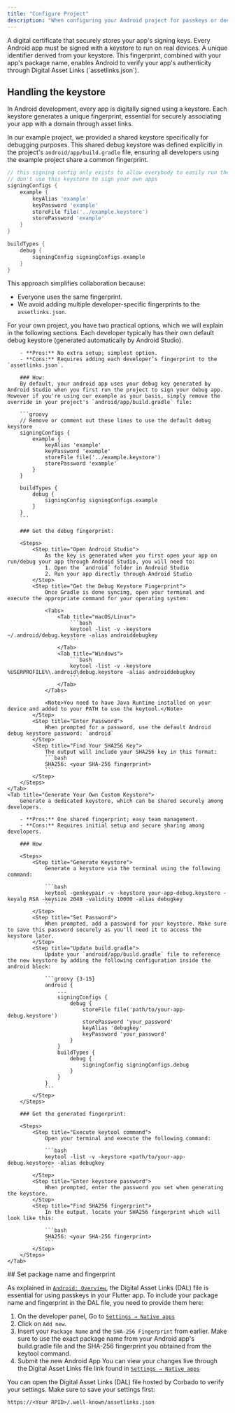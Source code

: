 ```yaml
---
title: "Configure Project"
description: "When configuring your Android project for passkeys or deep linking, there are two key components you need to set up"
---
```


<CardGroup>
    <Card title="Keystore">
        A digital certificate that securely stores your app's signing keys. Every Android app must be signed with a keystore to run on real devices.
    </Card>
    <Card title="SHA-256 Fingerprint">
        A unique identifier derived from your keystore. This fingerprint, combined with your app's package name, enables Android to verify your app's authenticity through Digital Asset Links (`assetlinks.json`).
    </Card>
</CardGroup>

## Handling the keystore

In Android development, every app is digitally signed using a keystore. Each keystore generates a unique fingerprint, essential for securely associating your app with a domain through asset links.

In our example project, we provided a shared keystore specifically for debugging purposes. This shared debug keystore was defined explicitly in the project's `android/app/build.gradle` file, ensuring all developers using the example project share a common fingerprint.

```groovy
// this signing config only exists to allow everybody to easily run the example
// don't use this keystore to sign your own apps
signingConfigs {
    example {
        keyAlias 'example'
        keyPassword 'example'
        storeFile file('../example.keystore')
        storePassword 'example'
    }
}

buildTypes {
    debug {
        signingConfig signingConfigs.example
    }
}
```

This approach simplifies collaboration because:

- Everyone uses the same fingerprint.
- We avoid adding multiple developer-specific fingerprints to the `assetlinks.json`.

For your own project, you have two practical options, which we will explain in the following sections.
<Tabs>
    <Tab title="Use Your Own Default Debug Keystore">
        Each developer typically has their own default debug keystore (generated automatically by Android Studio).

        - **Pros:** No extra setup; simplest option.
        - **Cons:** Requires adding each developer’s fingerprint to the `assetlinks.json`.

        ### How:  
        By default, your android app uses your debug key generated by Android Studio when you first run the project to sign your debug app. However if you're using our example as your basis, simply remove the override in your project's `android/app/build.gradle` file:

        ```groovy
        // Remove or comment out these lines to use the default debug keystore
        signingConfigs {
            example {
                keyAlias 'example'
                keyPassword 'example'
                storeFile file('../example.keystore')
                storePassword 'example'
            }
        }

        buildTypes {
            debug {
                signingConfig signingConfigs.example
            }
        }
        ```

        ### Get the debug fingerprint:

        <Steps>
            <Step title="Open Android Studio">
                As the key is generated when you first open your app on run/debug your app through Android Studio, you will need to:
                1. Open the `android` folder in Android Studio
                2. Run your app directly through Android Studio
            </Step>
            <Step title="Get the Debug Keystore Fingerprint">
                Once Gradle is done syncing, open your terminal and execute the appropriate command for your operating system:

                <Tabs>
                    <Tab title="macOS/Linux">
                        ```bash
                        keytool -list -v -keystore ~/.android/debug.keystore -alias androiddebugkey
                        ```
                    </Tab>
                    <Tab title="Windows">
                        ```bash
                        keytool -list -v -keystore %USERPROFILE%\.android\debug.keystore -alias androiddebugkey
                        ```
                    </Tab>
                </Tabs>

                <Note>You need to have Java Runtime installed on your device and added to your PATH to use the keytool.</Note>
            </Step>
            <Step title="Enter Password">
                When prompted for a password, use the default Android debug keystore password: `android`
            </Step>
            <Step title="Find Your SHA256 Key">
                The output will include your SHA256 key in this format:
                ```bash
                SHA256: <your SHA-256 fingerprint>
                ```
            </Step>
        </Steps>
    </Tab>
    <Tab title="Generate Your Own Custom Keystore">
        Generate a dedicated keystore, which can be shared securely among developers.

        - **Pros:** One shared fingerprint; easy team management.
        - **Cons:** Requires initial setup and secure sharing among developers.

        ### How

        <Steps>
            <Step title="Generate Keystore">
                Generate a keystore via the terminal using the following command:

                ```bash
                keytool -genkeypair -v -keystore your-app-debug.keystore -keyalg RSA -keysize 2048 -validity 10000 -alias debugkey
                ```
            </Step>
            <Step title="Set Password">
                When prompted, add a password for your keystore. Make sure to save this password securely as you'll need it to access the keystore later.
            </Step>
            <Step title="Update build.gradle">
                Update your `android/app/build.gradle` file to reference the new keystore by adding the following configuration inside the android block:

                ```groovy {3-15}
                android {
                    ...
                    signingConfigs {
                        debug {
                            storeFile file('path/to/your-app-debug.keystore')
                            storePassword 'your_password'
                            keyAlias 'debugkey'
                            keyPassword 'your_password'
                        }
                    }
                    buildTypes {
                        debug {
                            signingConfig signingConfigs.debug
                        }
                    }
                }
                ```
            </Step>
        </Steps>

        ### Get the generated fingerprint:

        <Steps>
            <Step title="Execute keytool command">
                Open your terminal and execute the following command:

                ```bash
                keytool -list -v -keystore <path/to/your-app-debug.keystore> -alias debugkey
                ```
            </Step>
            <Step title="Enter keystore password">
                When prompted, enter the password you set when generating the keystore.
            </Step>
            <Step title="Find SHA256 fingerprint">
                In the output, locate your SHA256 fingerprint which will look like this:

                ```bash
                SHA256: <your SHA-256 fingerprint>
                ```
            </Step>
        </Steps>
    </Tab>
</Tabs>
## Set package name and fingerprint

As explained in [`Android: Overview`](/corbado-complete/frontend-integration/flutter/run-on-physical-device/android/overview), the Digital Asset Links (DAL) file is essential for using passkeys in your Flutter app. To include your package name and fingerprint in the DAL file, you need to provide them here:


1. On the developer panel, Go to [`Settings → Native apps`](https://app.corbado.com/settings/native-apps?tab=Android)
2. Click on `Add new`.
3. Insert your `Package Name` and the `SHA-256 Fingerprint` from earlier.
<Warning>Make sure to use the exact package name from your Android app's build.gradle file and the SHA-256 fingerprint you obtained from the keytool command.</Warning>
4. Submit the new Android App
<Info>You can view your changes live through the Digital Asset Links file link found in [`Settings → Native apps`](https://app.corbado.com/settings/native-apps?tab=Android)</Info>



You can open the Digital Asset Links (DAL) file hosted by Corbado to verify your settings. Make sure to save your settings first:

`https://<Your RPID>/.well-known/assetlinks.json`

